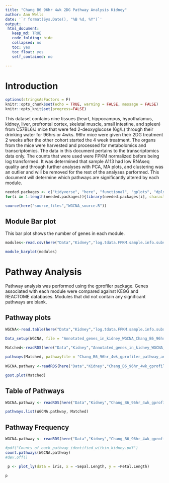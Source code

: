 ```yaml
---
title: "Chang B6 96hr 4wk 2DG Pathway Analysis Kidney"
author: Ann Wells
date: '`r format(Sys.Date(), "%B %d, %Y")`'
output:
 html_document:
   keep_md: TRUE
   code_folding: hide
   collapsed: no
   toc: yes
   toc_float: yes
   self_contained: no
   
---
```


<link rel="stylesheet" type="text/css" href="https://cdn.datatables.net/1.10.5/css/jquery.dataTables.min.css">
<script src="https://code.jquery.com/jquery-2.1.2.min.js"></script>
<script src="https://cdn.datatables.net/1.10.5/js/jquery.dataTables.min.js"></script>

<script type="text/javascript">
         $(document).ready(function() {
             $("table").DataTable();
         } );
</script>

# Introduction

```r
options(stringsAsFactors = F)
knitr::opts_chunk$set(echo = TRUE, warning = FALSE, message = FALSE)
knitr::opts_knit$set(progress=FALSE)

```


This dataset contains nine tissues (heart, hippocampus, hypothalamus, kidney, liver, prefrontal cortex, skeletal muscle, small intestine, and spleen) from C57BL6/J mice that were fed 2-deoxyglucose (6g/L) through their drinking water for 96hrs or 4wks. 96hr mice were given their 2DG treatment 2 weeks after the other cohort started the 4 week treatment. The organs from the mice were harvested and processed for metabolomics and transcriptomics. The data in this document pertains to the transcriptomics data only. The counts that were used were FPKM normalized before being log transformed. It was determined that sample A113 had low RNAseq quality and through further analyses with PCA, MA plots, and clustering was an outlier and will be removed for the rest of the analyses performed. This document will determine which pathways are significantly altered by each module.

```r
needed.packages <- c("tidyverse", "here", "functional", "gplots", "dplyr", "GeneOverlap", "R.utils", "reshape2","magrittr","data.table", "RColorBrewer","preprocessCore", "ARTool","emmeans", "phia", "gprofiler2","rlist", "plotly","downloadthis")
for(i in 1:length(needed.packages)){library(needed.packages[i], character.only = TRUE)}

source(here("source_files","WGCNA_source.R"))
```

## Module Bar plot
This bar plot shows the number of genes in each module.

```r
modules<-read.csv(here("Data","Kidney","log.tdata.FPKM.sample.info.subset.kidney.WGCNA.module.membership.csv"), header=T)

module_barplot(modules)
```

# Pathway Analysis {.tabset .tabset-fade .tabset-pills}
Pathway analysis was performed using the gprofiler package. Genes associated with each module were compared against KEGG and REACTOME databases. Modules that did not contain any significant pathways are blank.

## Pathway plots {.tabset .tabset-fade .tabset-pills}
```r
WGCNA<-read.table(here("Data","Kidney","log.tdata.FPKM.sample.info.subset.kidney.WGCNA.module.membership.csv"), header=T)

Data_setup(WGCNA, file = "Annotated_genes_in_kidney_WGCNA_Chang_B6_96hr_4wk.RData", folder="Kidney")

Matched<-readRDS(here("Data","Kidney","Annotated_genes_in_kidney_WGCNA_Chang_B6_96hr_4wk.RData"))
  
pathways(Matched, pathwayfile = "Chang_B6_96hr_4wk_gprofiler_pathway_annotation_list_kidney_WGCNA.RData", genefile = "Chang_B6_96hr_4wk_gprofiler_gene_annotation_list_kidney_WGCNA.RData", folder = "Kidney")
  
WGCNA.pathway <-readRDS(here("Data","Kidney","Chang_B6_96hr_4wk_gprofiler_pathway_annotation_list_kidney_WGCNA.RData"))
```

```r
gost.plot(Matched)
```

## Table of Pathways {.tabset .tabset-fade .tabset-pills}

```r
WGCNA.pathway <- readRDS(here("Data","Kidney","Chang_B6_96hr_4wk_gprofiler_pathway_annotation_list_kidney_WGCNA.RData"))

pathways.list(WGCNA.pathway, Matched)

```

## Pathway Frequency {.tabset .tabset-fade .tabset-pills}

```r
WGCNA.pathway <- readRDS(here("Data","Kidney","Chang_B6_96hr_4wk_gprofiler_pathway_annotation_list_kidney_WGCNA.RData"))

#pdf("Counts_of_each_pathway_identified_within_kidney.pdf")
count.pathways(WGCNA.pathway)
#dev.off()
```

```r
 p <- plot_ly(data = iris, x = ~Sepal.Length, y = ~Petal.Length)

p
```